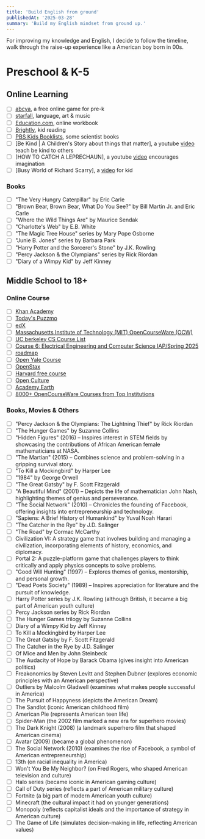 ```yaml
---
title: 'Build English from ground'
publishedAt: '2025-03-28'
summary: 'Build my English mindset from ground up.'
---
```


For improving my knowledge and English, I decide to follow the timeline, walk through the raise-up experience like a American boy born in 00s.

# Preschool & K-5
## Online Learning
- [ ] [abcya](https://www.abcya.com/grades/prek/holiday), a free online game for pre-k
- [ ] [starfall](https://www.starfall.com/h/index-kindergarten.php), language, art & music
- [ ] [Education.com](https://www.education.com/resources/grade-pk/?page=4), online workbook
- [ ] [Brightly](https://www.readbrightly.com/), kid reading
- [ ] [PBS Kids Booklists](https://www.pbs.org/parents/thrive/books-to-inspire-your-young-scientist), some scientist books
- [ ] [Be Kind | A Children's Story about things that matter], a youtube [video](https://www.youtube.com/watch?v=kAo4-2UzgPo) teach be kind to others
- [ ] [HOW TO CATCH A LEPRECHAUN], a youtube [video](https://www.youtube.com/watch?v=LdKTCtypLlw) encourages imagination
- [ ] [Busy World of Richard Scarry], a [video](https://www.youtube.com/watch?v=FDJF8NawlHo) for kid

### Books

- [ ] "The Very Hungry Caterpillar" by Eric Carle
- [ ] "Brown Bear, Brown Bear, What Do You See?" by Bill Martin Jr. and Eric Carle
- [ ] "Where the Wild Things Are" by Maurice Sendak
- [ ] "Charlotte's Web" by E.B. White
- [ ] "The Magic Tree House" series by Mary Pope Osborne
- [ ] "Junie B. Jones" series by Barbara Park
- [ ] "Harry Potter and the Sorcerer's Stone" by J.K. Rowling
- [ ] "Percy Jackson & the Olympians" series by Rick Riordan
- [ ] "Diary of a Wimpy Kid" by Jeff Kinney

## Middle School to 18+

### Online Course

- [ ] [Khan Academy](https://www.khanacademy.org/)
- [ ] [Today's Puzzmo](https://www.puzzmo.com/+/ctinsider/today)
- [ ] [edX](https://www.edx.org/)
- [ ] [Massachusetts Institute of Technology (MIT) OpenCourseWare (OCW)](https://ocw.mit.edu/search/?s=department_course_numbers.sort_coursenum#electrical-engineering-and-computer-science)
- [ ] [UC berkeley CS Course List](https://hkn.eecs.berkeley.edu/courseguides)
- [ ] [Course 6: Electrical Engineering and Computer Science IAP/Spring 2025](https://student.mit.edu/catalog/m6a.html)
- [ ] [roadmap](https://roadmap.sh/computer-science)
- [ ] [Open Yale Course](https://oyc.yale.edu/courses)
- [ ] [OpenStax](https://openstax.org/)
- [ ] [Harvard free course](https://pll.harvard.edu/catalog/free?utm_source=chatgpt.com)
- [ ] [Open Culture](https://www.openculture.com/freeonlinecourses?utm_source=chatgpt.com)
- [ ] [Academy Earth](https://academicearth.org/universities/?utm_source=chatgpt.com)
- [ ] [8000+ OpenCourseWare Courses from Top Institutions](https://www.classcentral.com/report/ocw-courses/?utm_source=chatgpt.com)

### Books, Movies & Others

- [ ] "Percy Jackson & the Olympians: The Lightning Thief" by Rick Riordan
- [ ] "The Hunger Games" by Suzanne Collins
- [ ] "Hidden Figures" (2016) – Inspires interest in STEM fields by showcasing the contributions of African American female mathematicians at NASA.​
- [ ] "The Martian" (2015) – Combines science and problem-solving in a gripping survival story.
- [ ] "To Kill a Mockingbird" by Harper Lee
- [ ] "1984" by George Orwell
- [ ] "The Great Gatsby" by F. Scott Fitzgerald
- [ ] "A Beautiful Mind" (2001) – Depicts the life of mathematician John Nash, highlighting themes of genius and perseverance.​
- [ ] "The Social Network" (2010) – Chronicles the founding of Facebook, offering insights into entrepreneurship and technology.
- [ ] "Sapiens: A Brief History of Humankind" by Yuval Noah Harari
- [ ] "The Catcher in the Rye" by J.D. Salinger
- [ ] "The Road" by Cormac McCarthy
- [ ] Civilization VI: A strategy game that involves building and managing a civilization, incorporating elements of history, economics, and diplomacy.​
- [ ] Portal 2: A puzzle-platform game that challenges players to think critically and apply physics concepts to solve problems.
- [ ] "Good Will Hunting" (1997) – Explores themes of genius, mentorship, and personal growth.​
- [ ] "Dead Poets Society" (1989) – Inspires appreciation for literature and the pursuit of knowledge.​
- [ ] Harry Potter series by J.K. Rowling (although British, it became a big part of American youth culture)
- [ ] Percy Jackson series by Rick Riordan
- [ ] The Hunger Games trilogy by Suzanne Collins
- [ ] Diary of a Wimpy Kid by Jeff Kinney
- [ ] To Kill a Mockingbird by Harper Lee
- [ ] The Great Gatsby by F. Scott Fitzgerald
- [ ] The Catcher in the Rye by J.D. Salinger
- [ ] Of Mice and Men by John Steinbeck
- [ ] The Audacity of Hope by Barack Obama (gives insight into American politics)
- [ ] Freakonomics by Steven Levitt and Stephen Dubner (explores economic principles with an American perspective)
- [ ] Outliers by Malcolm Gladwell (examines what makes people successful in America)
- [ ] The Pursuit of Happyness (depicts the American Dream)
- [ ] The Sandlot (iconic American childhood film)
- [ ] American Pie (represents American teen life)
- [ ] Spider-Man (the 2002 film marked a new era for superhero movies)
- [ ] The Dark Knight (2008) (a landmark superhero film that shaped American cinema)
- [ ] Avatar (2009) (became a global phenomenon)
- [ ] The Social Network (2010) (examines the rise of Facebook, a symbol of American entrepreneurship)
- [ ] 13th (on racial inequality in America)
- [ ] Won't You Be My Neighbor? (on Fred Rogers, who shaped American television and culture)
- [ ] Halo series (became iconic in American gaming culture)
- [ ] Call of Duty series (reflects a part of American military culture)
- [ ] Fortnite (a big part of modern American youth culture)
- [ ] Minecraft (the cultural impact it had on younger generations)
- [ ] Monopoly (reflects capitalist ideals and the importance of strategy in American culture)
- [ ] The Game of Life (simulates decision-making in life, reflecting American values)